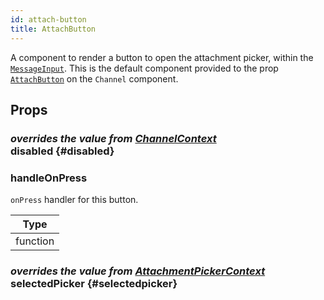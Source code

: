 ```yaml
---
id: attach-button
title: AttachButton
---
```



A component to render a button to open the attachment picker, within the [`MessageInput`](./message_input.mdx).
This is the default component provided to the prop [`AttachButton`](../core-components/channel.mdx#attachbutton) on the `Channel` component.

## Props

### <div class="label description">_overrides the value from [ChannelContext](../contexts/channel_context.mdx#disabled)_</div> disabled {#disabled}

<Disabled />

### handleOnPress

`onPress` handler for this button.

| Type |
| - |
| function |

### <div class="label description">_overrides the value from [AttachmentPickerContext](../contexts/attachment_picker_context.mdx#selectedpicker)_</div> selectedPicker {#selectedpicker}

<SelectedPicker />